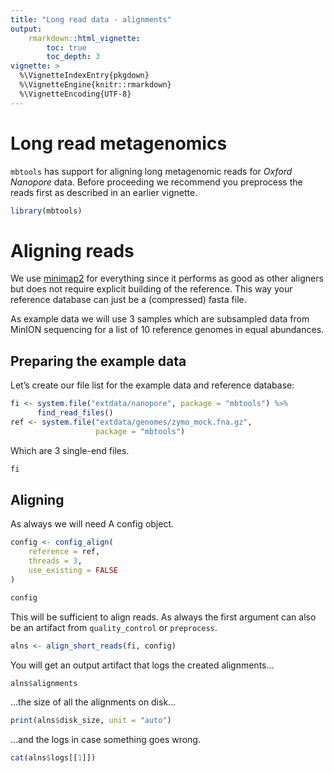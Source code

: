 ```yaml
---
title: "Long read data - alignments"
output: 
    rmarkdown::html_vignette:
        toc: true
        toc_depth: 3
vignette: >
  %\VignetteIndexEntry{pkgdown}
  %\VignetteEngine{knitr::rmarkdown}
  %\VignetteEncoding{UTF-8}
---
```


# Long read metagenomics

`mbtools` has support for aligning long metagenomic reads for *Oxford Nanopore* data. Before proceeding we recommend you preprocess the reads first as described in an earlier vignette.

```r
library(mbtools)
```

# Aligning reads 

We use [minimap2](https://github.com/lh3/minimap2) for everything since it performs
as good as other aligners but does not require explicit building of the reference.
This way your reference database can just be a (compressed) fasta file. 

As example data we will use 3 samples which are subsampled data from MinION sequencing
for a list of 10 reference genomes in equal abundances.

## Preparing the example data

Let's create our file list for the example data and reference database:

```r
fi <- system.file("extdata/nanopore", package = "mbtools") %>% 
      find_read_files()
ref <- system.file("extdata/genomes/zymo_mock.fna.gz", 
                   package = "mbtools")
```

Which are 3 single-end files.

```r
fi
```

## Aligning

As always we will need A config object.

```r
config <- config_align(
    reference = ref,
    threads = 3,
    use_existing = FALSE
)

config
```

This will be sufficient to align reads. As always the first argument can also be an
artifact from `quality_control` or `preprocess`.

```r
alns <- align_short_reads(fi, config)
```

You will get an output artifact that logs the created alignments...

```r
alns$alignments
```

...the size of all the alignments on disk...

```r
print(alns$disk_size, unit = "auto")
```

...and the logs in case something goes wrong.

```r
cat(alns$logs[[1]])
```

